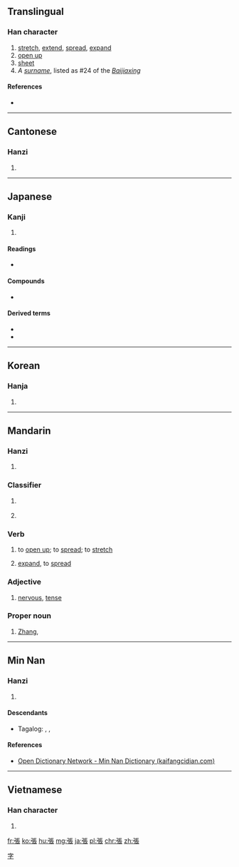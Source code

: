 {{also|张}}
==Translingual==

===Han character===
{{Han char|rn=57|rad=弓|as=08|sn=11|four=1123<sub>2</sub>|canj=弓尸一女 (NSMV)|ids=⿰[[弓]][[長]]}}
{{wikipedia|Zhang (surname)|Zhang}}

# [[stretch]], [[extend]], [[spread]], [[expand]]
# [[open up]]
# [[sheet]]
# ''A [[surname]]'', listed as #24 of the ''[[:w:Baijiaxing|Baijiaxing]]''

====References====
* {{Han ref|kx=0359.190|dkj=09812|dj=0675.330|hdz=20997.050|uh=5F35|ud=24373|bh=B169|bd=45417}}

----

==Cantonese==

===Hanzi===
{{yue-hanzi|jyut=[[zoeng1]], [[zoeng3]]|y=jeung1, jeung3|sim=张}}

# {{defn|lang=yue|sort=弓08}}

----

==Japanese==

===Kanji===
{{ja-kanji|grade=5|rs=弓08}}

# {{defn|lang=ja|sort=弓08}}

====Readings====
* {{ja-readings|on=[[ちょう]] (chō)|kun=[[はる]] (haru), [[はり]] (hari)}}

====Compounds====
* {{term|出張||[[business trip]]|tr=しゅっちょう, shutchō|sc=Jpan|lang=ja}}

====Derived terms====
* {{l|ja|頑張る|tr=[[がんばる]], ganbaru}}
* {{l|ja|頑張って|tr=[[がんばって]], ganbatte}}

----

==Korean==

===Hanja===
{{ko-hanja|hangeul=[[장]]|eumhun=|rv=jang|mr=chang|y=cang}}

# {{defn|lang=ko|sort=弓08}}

----

==Mandarin==

===Hanzi===
{{cmn-hanzi|sim=张|pin=[[zhāng]] ([[zhang1]]), [[Zhāng]] ([[Zhang1]])|wg=chang<sup>1</sup>}}

# {{defn|lang=cmn|sort=弓08}}

===Classifier===
{{cmn-cls|t|pin=zhāng|sort=zhang1|tra=張|sim=张}}

# {{non-gloss definition|classifier for for flat things}}
#: {{zh-usex|一 張 地圖|a map}}
#: {{zh-usex|一 張 桌子|a table}}
# {{non-gloss definition|classifier for votes}}

===Verb===
{{cmn-verb|t|pin=zhāng|sort=zhang1|tra=張|sim=张}}

# to [[open up]]; to [[spread]]; to [[stretch]]
#: {{zh-usex|張開|to open up, to spread}}
#: {{zh-usex|張口|to gape, to yawn}}
# [[expand]], to [[spread]]
#: {{zh-usex|擴張|to expand, expansion}}
#: {{zh-usex|聲張|to make public, to disclose}}

===Adjective===
{{cmn-adj|t|pin=zhāng|sort=zhang1|tra=張|sim=张}}

# [[nervous]], [[tense]]
#: {{zh-usex|緊張|nervous}}
#: {{zh-usex|張力|tension}}

===Proper noun===
{{cmn-proper noun|s|pin=zhāng|sort=zhang1|tra=張|sim=张}}

# {{surname|lang=cmn}} [[Zhang]], {{non-gloss definition|listed #24 of the ''[[:w:Baijiaxing|Baijiaxing]]''}}

[[Category:Mandarin surnames|字]]

----

==Min Nan==

===Hanzi===
{{nan-hanzi|poj=[[chiang]] (chiang<sup>1</sup>), [[tiong]] (tiong<sup>1</sup>), [[tiuⁿ]] (tiuⁿ<sup>1</sup>)}}

# {{defn|lang=nan|sort=弓08}}

====Descendants====
* {{qualifier|Hokkien dialect}} Tagalog: {{l|tl|Chang}}, {{l|tl|Tiu}}, {{l|tl|Tiong}}

====References====
*[http://kaifangcidian.com/han/minnan/%E5%BC%B5 Open Dictionary Network - Min Nan Dictionary (kaifangcidian.com)]

----

==Vietnamese==

===Han character===
{{vi-hantu|[[trương]], [[chanh]], [[choang]], [[chương]], [[giương]], [[chăng]], [[chướng]], [[dăng]]|rs=弓08}}

# {{defn|lang=vi|sort=弓08}}

[[fr:張]]
[[ko:張]]
[[hu:張]]
[[mg:張]]
[[ja:張]]
[[pl:張]]
[[chr:張]]
[[zh:張]]